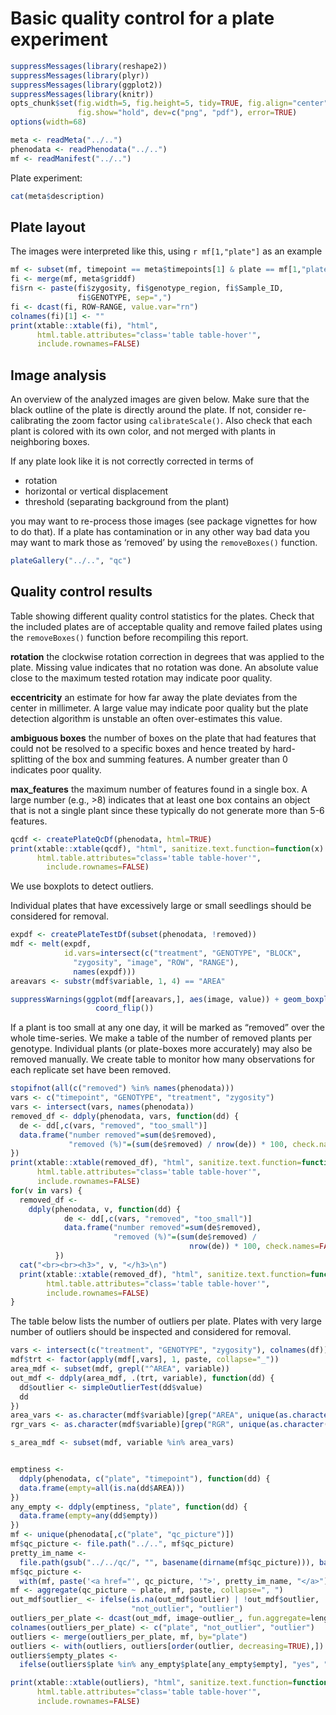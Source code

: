 # Basic quality control for a plate experiment

```r
suppressMessages(library(reshape2))
suppressMessages(library(plyr))
suppressMessages(library(ggplot2))
suppressMessages(library(knitr))
opts_chunk$set(fig.width=5, fig.height=5, tidy=TRUE, fig.align="center", 
               fig.show="hold", dev=c("png", "pdf"), error=TRUE)
options(width=68)
```

```r
meta <- readMeta("../..")
phenodata <- readPhenodata("../..")
mf <- readManifest("../..")
```

Plate experiment:

```r
cat(meta$description)
```

## Plate layout

The images were interpreted like this, using `r mf[1,"plate"]` as an example

```r
mf <- subset(mf, timepoint == meta$timepoints[1] & plate == mf[1,"plate"])
fi <- merge(mf, meta$griddf)
fi$rn <- paste(fi$zygosity, fi$genotype_region, fi$Sample_ID,
               fi$GENOTYPE, sep=",")
fi <- dcast(fi, ROW~RANGE, value.var="rn")
colnames(fi)[1] <- ""
print(xtable::xtable(fi), "html",
      html.table.attributes="class='table table-hover'",
      include.rownames=FALSE)
```

## Image analysis

An overview of the analyzed images are given below. Make sure that the black outline of the plate is directly around the plate. If not, consider re-calibrating the zoom factor using `calibrateScale()`. Also check that each plant is colored with its own color, and not merged with plants in neighboring boxes.

If any plate look like it is not correctly corrected in terms of

* rotation
* horizontal or vertical displacement
* threshold (separating background from the plant)

you may want to re-process those images (see package vignettes for how to do that). If a plate has contamination or in any other way bad data you may want to mark those as 'removed' by using the `removeBoxes()` function.

```r
plateGallery("../..", "qc")
```

## Quality control results

Table showing different quality control statistics for the plates. Check that the included plates are of acceptable quality and remove failed plates using the `removeBoxes()` function before recompiling this report.

__rotation__
the clockwise rotation correction in degrees that was applied to the plate. Missing value indicates that no rotation was done. An absolute value close to the maximum tested rotation may indicate poor quality.

__eccentricity__
an estimate for how far away the plate deviates from the center in millimeter. A large value may indicate poor quality but the plate detection algorithm is unstable an often over-estimates this value.

__ambiguous boxes__
the number of boxes on the plate that had features that could not be resolved to a specific boxes and hence treated by hard-splitting of the box and summing features. A number greater than 0 indicates poor quality.

__max_features__
the maximum number of features found in a single box. A large number (e.g., >8) indicates that at least one box contains an object that is not a single plant since these typically do not generate more than 5-6 features.

```r
qcdf <- createPlateQcDf(phenodata, html=TRUE)
print(xtable::xtable(qcdf), "html", sanitize.text.function=function(x) x,
      html.table.attributes="class='table table-hover'",
        include.rownames=FALSE)
```

We use boxplots to detect outliers.

Individual plates that have excessively large or small seedlings should be considered for removal.
	
```r
expdf <- createPlateTestDf(subset(phenodata, !removed))
mdf <- melt(expdf,
            id.vars=intersect(c("treatment", "GENOTYPE", "BLOCK",
              "zygosity", "image", "ROW", "RANGE"),
              names(expdf)))
areavars <- substr(mdf$variable, 1, 4) == "AREA"

suppressWarnings(ggplot(mdf[areavars,], aes(image, value)) + geom_boxplot() +
                   coord_flip())
```

If a plant is too small at any one day, it will be marked as "removed" over the whole time-series. We make a table of the number of removed plants per genotype. Individual plants (or plate-boxes more accurately) may also be removed manually. We create table to monitor how many observations for each replicate set have been removed.

```r
stopifnot(all(c("removed") %in% names(phenodata)))
vars <- c("timepoint", "GENOTYPE", "treatment", "zygosity")
vars <- intersect(vars, names(phenodata))
removed_df <- ddply(phenodata, vars, function(dd) {
  de <- dd[,c(vars, "removed", "too_small")]
  data.frame("number removed"=sum(de$removed),
             "removed (%)"=(sum(de$removed) / nrow(de)) * 100, check.names=FALSE)
})
print(xtable::xtable(removed_df), "html", sanitize.text.function=function(x){x},
      html.table.attributes="class='table table-hover'",
      include.rownames=FALSE)
for(v in vars) {
  removed_df <-
    ddply(phenodata, v, function(dd) {
            de <- dd[,c(vars, "removed", "too_small")]
            data.frame("number removed"=sum(de$removed),
                       "removed (%)"=(sum(de$removed) /
                                        nrow(de)) * 100, check.names=FALSE)
          })
  cat("<br><br><h3>", v, "</h3>\n")
  print(xtable::xtable(removed_df), "html", sanitize.text.function=function(x){x},
        html.table.attributes="class='table table-hover'",
        include.rownames=FALSE)
}
```

The table below lists the number of outliers per plate. Plates with very large number of outliers should be inspected and considered for removal.

```r
vars <- intersect(c("treatment", "GENOTYPE", "zygosity"), colnames(df))
mdf$trt <- factor(apply(mdf[,vars], 1, paste, collapse="_"))
area_mdf <- subset(mdf, grepl("^AREA", variable))
out_mdf <- ddply(area_mdf, .(trt, variable), function(dd) {
  dd$outlier <- simpleOutlierTest(dd$value)
  dd
})
area_vars <- as.character(mdf$variable)[grep("AREA", unique(as.character(mdf$variable)))]
rgr_vars <- as.character(mdf$variable)[grep("RGR", unique(as.character(mdf$variable)))]

s_area_mdf <- subset(mdf, variable %in% area_vars)


emptiness <-
  ddply(phenodata, c("plate", "timepoint"), function(dd) {
  data.frame(empty=all(is.na(dd$AREA)))
})
any_empty <- ddply(emptiness, "plate", function(dd) {
  data.frame(empty=any(dd$empty))
})
mf <- unique(phenodata[,c("plate", "qc_picture")])
mf$qc_picture <- file.path("../..", mf$qc_picture)
pretty_im_name <-
  file.path(gsub("../../qc/", "", basename(dirname(mf$qc_picture))), basename(mf$qc_picture))
mf$qc_picture <-
  with(mf, paste('<a href="', qc_picture, '">', pretty_im_name, "</a>"))
mf <- aggregate(qc_picture ~ plate, mf, paste, collapse=", ")
out_mdf$outlier_ <- ifelse(is.na(out_mdf$outlier) | !out_mdf$outlier,
                           "not_outlier", "outlier")
outliers_per_plate <- dcast(out_mdf, image~outlier_, fun.aggregate=length)
colnames(outliers_per_plate) <- c("plate", "not_outlier", "outlier")
outliers <- merge(outliers_per_plate, mf, by="plate")
outliers <- with(outliers, outliers[order(outlier, decreasing=TRUE),])
outliers$empty_plates <-
  ifelse(outliers$plate %in% any_empty$plate[any_empty$empty], "yes", "no")

print(xtable::xtable(outliers), "html", sanitize.text.function=function(x){x},
      html.table.attributes="class='table table-hover'",
      include.rownames=FALSE)
```

